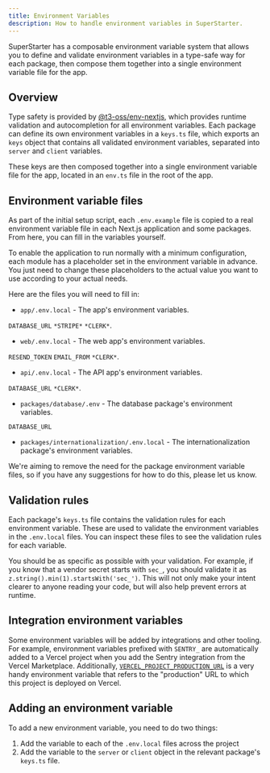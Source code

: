 ```yaml
---
title: Environment Variables
description: How to handle environment variables in SuperStarter.
---
```


SuperStarter has a composable environment variable system that allows you to define and validate environment variables in a type-safe way for each package, then compose them together into a single environment variable file for the app.

## Overview

Type safety is provided by [@t3-oss/env-nextjs](https://env.t3.gg/), which provides runtime validation and autocompletion for all environment variables. Each package can define its own environment variables in a `keys.ts` file, which exports an `keys` object that contains all validated environment variables, separated into `server` and `client` variables.

These keys are then composed together into a single environment variable file for the app, located in an `env.ts` file in the root of the app.

## Environment variable files

As part of the initial setup script, each `.env.example` file is copied to a real environment variable file in each Next.js application and some packages. From here, you can fill in the variables yourself.

<Note>
To enable the application to run normally with a minimum configuration, each module has a placeholder set in the environment variable in advance. You just need to change these placeholders to the actual value you want to use according to your actual needs.
</Note>

Here are the files you will need to fill in:

- `app/.env.local` - The app's environment variables.

`DATABASE_URL` `*STRIPE*` `*CLERK*`.

- `web/.env.local` - The web app's environment variables.

`RESEND_TOKEN` `EMAIL_FROM` `*CLERK*`.

- `api/.env.local` - The API app's environment variables.

`DATABASE_URL` `*CLERK*`.

- `packages/database/.env` - The database package's environment variables.

`DATABASE_URL`

- `packages/internationalization/.env.local` - The internationalization package's environment variables.

<Info>
  We're aiming to remove the need for the package environment variable files, so if you have any suggestions for how to do this, please let us know.
</Info>

## Validation rules

Each package's `keys.ts` file contains the validation rules for each environment variable. These are used to validate the environment variables in the `.env.local` files. You can inspect these files to see the validation rules for each variable.

<Tip>You should be as specific as possible with your validation. For example, if you know that a vendor secret starts with `sec_`, you should validate it as `z.string().min(1).startsWith('sec_')`. This will not only make your intent clearer to anyone reading your code, but will also help prevent errors at runtime.</Tip>

## Integration environment variables

Some environment variables will be added by integrations and other tooling. For example, environment variables prefixed with `SENTRY_` are automatically added to a Vercel project when you add the Sentry integration from the Vercel Marketplace. Additionally, [`VERCEL_PROJECT_PRODUCTION_URL`](https://vercel.com/docs/environment-variables/system-environment-variables) is a very handy environment variable that refers to the "production" URL to which this project is deployed on Vercel.

## Adding an environment variable

To add a new environment variable, you need to do two things:

1. Add the variable to each of the `.env.local` files across the project
2. Add the variable to the `server` or `client` object in the relevant package's `keys.ts` file.
